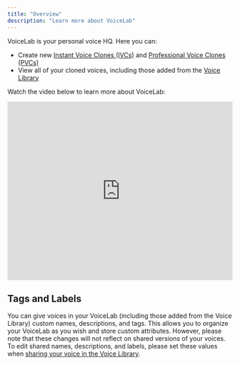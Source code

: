 ```yaml
---
title: "Overview"
description: "Learn more about VoiceLab"
---
```


VoiceLab is your personal voice HQ. Here you can:
- Create new <a href="/voices/voice-lab/instant-voice-cloning">Instant Voice Clones (IVCs)</a> and <a href="/voices/voice-lab/professional-voice-cloning">Professional Voice Clones (PVCs)</a>
- View all of your cloned voices, including those added from the <a href="/voices/voice-library-overview">Voice Library</a>

Watch the video below to learn more about VoiceLab:
<iframe width="100%" height="400" src="https://www.youtube.com/embed/oD0ADULb_2w" title="YouTube video player" frameborder="0" allow="accelerometer; autoplay; clipboard-write; encrypted-media; gyroscope; picture-in-picture; web-share" allowfullscreen></iframe>

## Tags and Labels
You can give voices in your VoiceLab (including those added from the Voice Library) custom names, descriptions, and tags. This allows you to organize your VoiceLab as you wish and store custom attributes. However, please note that these changes
will not reflect on shared versions of your voices. To edit shared names, descriptions, and labels, please set these values when <a href="/voices/voice-library/sharing">sharing your voice in the Voice Library</a>.
